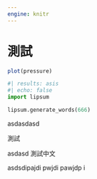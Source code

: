 ```yaml
---
engine: knitr
---
```


# 測試

```r
plot(pressure)
```

```python
#| results: asis
#| echo: false
import lipsum

lipsum.generate_words(666)
```

asdasdasd 

測試

asdasd 測試中文

asdsdipajdi pwjdi pawjdp i
